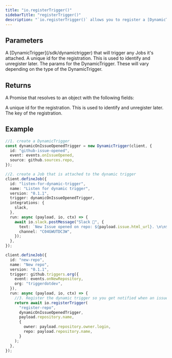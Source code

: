 ```yaml
---
title: "io.registerTrigger()"
sidebarTitle: "registerTrigger()"
description: "`io.registerTrigger()` allows you to register a [DynamicTrigger](/sdk/dynamictrigger) with the specified trigger data."
---
```


## Parameters

<Snippet file="stable-key-param.mdx" />
<ResponseField name="dynamicTrigger" type="DynamicTrigger" required>
  A [DynamicTrigger](/sdk/dynamictrigger) that will trigger any Jobs it's attached.
</ResponseField>
<ResponseField name="id" type="string" required>
  A unique id for the registration. This is used to identify and unregister later.
</ResponseField>
<ResponseField name="params" type="object" required>
  The params for the DynamicTrigger. These will vary depending on the type of the DynamicTrigger.
</ResponseField>

## Returns

A Promise that resolves to an object with the following fields:

<ResponseField name="id" type="string" required>
  A unique id for the registration. This is used to identify and unregister later.
</ResponseField>
<ResponseField name="key" type="string" required>
  The key of the registration.
</ResponseField>

## Example

```typescript
//1. create a DynamicTrigger
const dynamicOnIssueOpenedTrigger = new DynamicTrigger(client, {
  id: "github-issue-opened",
  event: events.onIssueOpened,
  source: github.sources.repo,
});

//2. create a Job that is attached to the dynamic trigger
client.defineJob({
  id: "listen-for-dynamic-trigger",
  name: "Listen for dynamic trigger",
  version: "0.1.1",
  trigger: dynamicOnIssueOpenedTrigger,
  integrations: {
    slack,
  },
  run: async (payload, io, ctx) => {
    await io.slack.postMessage("Slack 📝", {
      text: `New Issue opened on repo: ${payload.issue.html_url}. \n\n${JSON.stringify(ctx)}`,
      channel: "C04GWUTDC3W",
    });
  },
});

client.defineJob({
  id: "new-repo",
  name: "New repo",
  version: "0.1.1",
  trigger: github.triggers.org({
    event: events.onNewRepository,
    org: "triggerdotdev",
  }),
  run: async (payload, io, ctx) => {
    //3. Register the dynamic trigger so you get notified when an issue is opened
    return await io.registerTrigger(
      "register-repo",
      dynamicOnIssueOpenedTrigger,
      payload.repository.name,
      {
        owner: payload.repository.owner.login,
        repo: payload.repository.name,
      }
    );
  },
});
```
